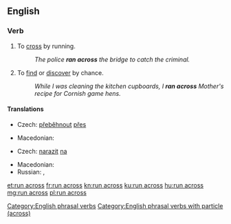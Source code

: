 ==English==

===Verb===
{{head|en|verb}}

# To [[cross]] by running.
#: ''The police '''ran across''' the bridge to catch the criminal.''
# {{lb|en|idiomatic}} To [[find]] or [[discover]] by chance.
#: ''While I was cleaning the kitchen cupboards, I '''ran across''' Mother's recipe for Cornish game hens.''

====Translations====
{{trans-top|to cross by running}}
* Czech: [[přeběhnout]] [[přes]]
{{trans-mid}}
* Macedonian: {{t|mk|претрчува|tr=pret'rčuva|sc=Cyrl}}
{{trans-bottom}}

{{trans-top|to find by chance}}
* Czech: [[narazit]] [[na]]
{{trans-mid}}
* Macedonian: {{t|mk|налетува|tr=nalétuva|sc=Cyrl}}
* Russian: {{t+|ru|наткнуться}}, {{t+|ru|натыкаться}}
{{trans-bottom}}

[[Category:English phrasal verbs]]
[[Category:English phrasal verbs with particle (across)]]

[[et:run across]]
[[fr:run across]]
[[kn:run across]]
[[ku:run across]]
[[hu:run across]]
[[mg:run across]]
[[pl:run across]]